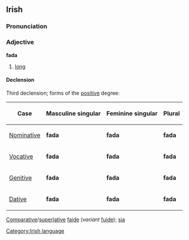 ==Irish==
===Pronunciation===
{{IPA|[ˈfadə]}}

===Adjective===
'''fada'''
#[[long]]

====Declension====
Third declension; forms of the [[positive]] degree:
{|{{prettytable100}}
!Case
!Masculine singular
!Feminine singular
!Plural
|-
| [[Nominative]]
| '''fada'''
| '''fada'''
| '''fada'''
|-
| [[Vocative]]
| '''fada'''
| '''fada'''
| '''fada'''
|-
| [[Genitive]]
| '''fada'''
| '''fada'''
| '''fada'''
|-
| [[Dative]]
| '''fada'''
| '''fada'''
| '''fada'''
|}

[[Comparative]]/[[superlative]] [[faide]] (''variant'' [[fuide]]); [[sia]]

[[Category:Irish language]]